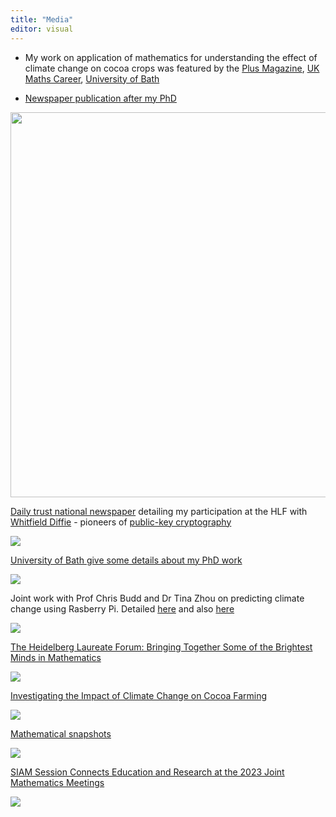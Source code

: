 ```yaml
---
title: "Media"
editor: visual
---
```


-   My work on application of mathematics for understanding the effect of climate change on cocoa crops was featured by the [Plus Magazine](https://plus.maths.org/content/student-snapshots-tosin-babasola), [UK Maths Career](https://www.mathscareers.org.uk/tosin-babasola-investigating-the-impact-of-climate-change-on-cocoa-farming/), [University of Bath](https://www.bath.ac.uk/announcements/phd-student-researching-effects-of-climate-change-on-cocoa-crops-is-chosen-to-mingle-with-laureates/)

-   [Newspaper publication after my PhD](https://dailytrust.com/nigerian-attains-phd-after-completing-4-masters-degrees/)

![](images/77DF05BA-6758-4077-83A5-5FA2C59B0DE0.jpeg){width="616"}

[Daily trust national newspaper](https://dailytrust.com/heidelberg-laureate-forum-14-nigerian-students-among-best-young-researchers-speak-on-their-researches/) detailing my participation at the HLF with [Whitfield Diffie](https://amturing.acm.org/award_winners/diffie_8371646.cfm) - pioneers of [public-key cryptography](https://en.wikipedia.org/wiki/Public-key_cryptography)

![](images/C1B3029E-DDBB-4D7F-95A9-808B4398EE0F.jpeg)

[University of Bath give some details about my PhD work](https://www.bath.ac.uk/announcements/phd-student-researching-effects-of-climate-change-on-cocoa-crops-is-chosen-to-mingle-with-laureates/)

![](images/BE73BEE1-C3A4-4259-841B-911A74A5420A.jpeg)

Joint work with Prof Chris Budd and Dr Tina Zhou on predicting climate change using Rasberry Pi. Detailed [here](https://www.bath.ac.uk/announcements/how-to-predict-climate-change-from-the-comfort-of-your-home/) and also [here](https://phys.org/news/2021-09-climate-comfort-home.html)

![](images/3A04A388-1E3A-40D2-BF48-E698E32728EE.jpeg)

[The Heidelberg Laureate Forum: Bringing Together Some of the Brightest Minds in Mathematics](https://www.ams.org/journals/notices/202311/rnoti-p1863.pdf)

![](images/E1668926-8153-46F3-8117-53CF41B7AFD7.jpeg)

[Investigating the Impact of Climate Change on Cocoa Farming](https://www.mathscareers.org.uk/tosin-babasola-investigating-the-impact-of-climate-change-on-cocoa-farming/)

![](images/7432171F-ADAA-40A6-B53E-71D6275A1C1E.jpeg)

[Mathematical snapshots](https://plus.maths.org/content/student-snapshots-tosin-babasola)

![](images/286552D7-5DB0-4AA1-9A9B-96D9931D02E6.jpeg)

[SIAM Session Connects Education and Research at the 2023 Joint Mathematics Meetings](https://www.siam.org/publications/siam-news/articles/siam-session-connects-education-and-research-at-the-2023-joint-mathematics-meetings/)

![](images/C137D4A6-B3E2-4F93-AF68-836B9D7C68EB.jpeg)
